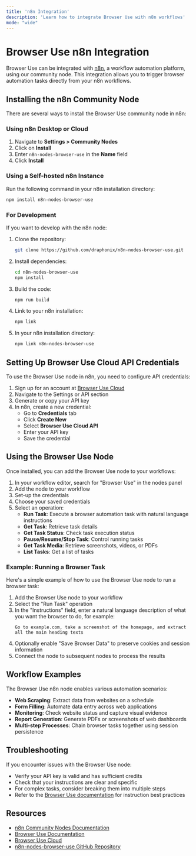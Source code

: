 ```yaml
---
title: 'n8n Integration'
description: 'Learn how to integrate Browser Use with n8n workflows'
mode: "wide"
---
```


# Browser Use n8n Integration

Browser Use can be integrated with [n8n](https://n8n.io), a workflow automation platform, using our community node. This integration allows you to trigger browser automation tasks directly from your n8n workflows.

## Installing the n8n Community Node

There are several ways to install the Browser Use community node in n8n:

### Using n8n Desktop or Cloud

1. Navigate to **Settings > Community Nodes**
2. Click on **Install**
3. Enter `n8n-nodes-browser-use` in the **Name** field
4. Click **Install**

### Using a Self-hosted n8n Instance

Run the following command in your n8n installation directory:

```bash
npm install n8n-nodes-browser-use
```

### For Development

If you want to develop with the n8n node:

1. Clone the repository:
   ```bash
   git clone https://github.com/draphonix/n8n-nodes-browser-use.git
   ```
2. Install dependencies:
   ```bash
   cd n8n-nodes-browser-use
   npm install
   ```
3. Build the code:
   ```bash
   npm run build
   ```
4. Link to your n8n installation:
   ```bash
   npm link
   ```
5. In your n8n installation directory:
   ```bash
   npm link n8n-nodes-browser-use
   ```

## Setting Up Browser Use Cloud API Credentials

To use the Browser Use node in n8n, you need to configure API credentials:

1. Sign up for an account at [Browser Use Cloud](https://cloud.browser-use.com)
2. Navigate to the Settings or API section
3. Generate or copy your API key
4. In n8n, create a new credential:
   - Go to **Credentials** tab
   - Click **Create New**
   - Select **Browser Use Cloud API**
   - Enter your API key
   - Save the credential

## Using the Browser Use Node

Once installed, you can add the Browser Use node to your workflows:

1. In your workflow editor, search for "Browser Use" in the nodes panel
2. Add the node to your workflow
3. Set-up the credentials
4. Choose your saved credentials
5. Select an operation:
   - **Run Task**: Execute a browser automation task with natural language instructions
   - **Get Task**: Retrieve task details
   - **Get Task Status**: Check task execution status
   - **Pause/Resume/Stop Task**: Control running tasks
   - **Get Task Media**: Retrieve screenshots, videos, or PDFs
   - **List Tasks**: Get a list of tasks

### Example: Running a Browser Task

Here's a simple example of how to use the Browser Use node to run a browser task:

1. Add the Browser Use node to your workflow
2. Select the "Run Task" operation
3. In the "Instructions" field, enter a natural language description of what you want the browser to do, for example:
   ```
   Go to example.com, take a screenshot of the homepage, and extract all the main heading texts
   ```
4. Optionally enable "Save Browser Data" to preserve cookies and session information
5. Connect the node to subsequent nodes to process the results

## Workflow Examples

The Browser Use n8n node enables various automation scenarios:

- **Web Scraping**: Extract data from websites on a schedule
- **Form Filling**: Automate data entry across web applications
- **Monitoring**: Check website status and capture visual evidence
- **Report Generation**: Generate PDFs or screenshots of web dashboards
- **Multi-step Processes**: Chain browser tasks together using session persistence

## Troubleshooting

If you encounter issues with the Browser Use node:

- Verify your API key is valid and has sufficient credits
- Check that your instructions are clear and specific
- For complex tasks, consider breaking them into multiple steps
- Refer to the [Browser Use documentation](https://docs.browser-use.com) for instruction best practices

## Resources

- [n8n Community Nodes Documentation](https://docs.n8n.io/integrations/community-nodes/)
- [Browser Use Documentation](https://docs.browser-use.com)
- [Browser Use Cloud](https://cloud.browser-use.com)
- [n8n-nodes-browser-use GitHub Repository](https://github.com/draphonix/n8n-nodes-browser-use) 
